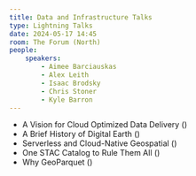 ```yaml
---
title: Data and Infrastructure Talks
type: Lightning Talks
date: 2024-05-17 14:45
room: The Forum (North)
people:
    speakers:
        - Aimee Barciauskas
        - Alex Leith
        - Isaac Brodsky
        - Chris Stoner
        - Kyle Barron
---
```


- A Vision for Cloud Optimized Data Delivery (<Speaker name='Aimee Barciauskas' />)
- A Brief History of Digital Earth (<Speaker name='Alex Leith' />)
- Serverless and Cloud-Native Geospatial (<Speaker name='Isaac Brodsky' />)
- One STAC Catalog to Rule Them All (<Speaker name='Chris Stoner' />)
- Why GeoParquet (<Speaker name='Kyle Barron' />)

